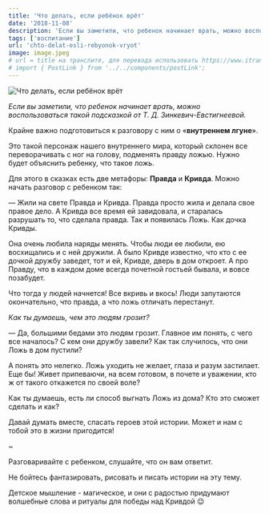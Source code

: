 ```yaml
---
title: 'Что делать, если ребёнок врёт'
date: '2018-11-08'
description: 'Если вы заметили, что ребенок начинает врать, можно воспользоваться такой подсказкой от Т. Д. Зинкевич-Евстигнеевой. Крайне важно подготовиться к разговору с ним о «внутреннем лгуне»...'
tags: ['воспитание']
url: 'chto-delat-esli-rebyonok-vryot'
image: image.jpeg
# url = title на транслите, для перевода использовать https://www.itranslit.com/
# import { PostLink } from '../../components/postLink';
---
```


![Что делать, если ребёнок врёт](./image.jpeg)

_Если вы заметили, что ребенок начинает врать, можно воспользоваться такой подсказкой от Т. Д. Зинкевич-Евстигнеевой._

Крайне важно подготовиться к разговору с ним о «**внутреннем лгуне**».

Это такой персонаж нашего внутреннего мира, который склонен все переворачивать с ног на голову, подменять правду ложью. Нужно будет объяснить ребенку, что такое ложь.

Для этого в сказках есть две метафоры: **Правда** и **Кривда**. Можно начать разговор с ребенком так:

— Жили на свете Правда и Кривда. Правда просто жила и делала свое правое дело. А Кривда все время ей завидовала, и старалась разрушать то, что сделала правда. Так и появилась Ложь. Как дочка Кривды.

Она очень любила наряды менять. Чтобы люди ее любили, ею восхищались и с ней дружили. А было Кривде известно, что кто с ее дочкой дружбу заведет, тот и ей, Кривде, дверь в дом откроет. А про Правду, что в каждом доме всегда почетной гостьей бывала, и вовсе позабудет.

Что тогда у людей начнется! Все вкривь и вкось! Люди запутаются окончательно, что правда, а что ложь отличать перестанут.

_Как ты думаешь, чем это людям грозит?_

— Да, большими бедами это людям грозит. Главное им понять, с чего все началось? С кем они дружбу завели? Как так случилось, что они Ложь в дом пустили?

А понять это нелегко. Ложь уходить не желает, глаза и разум застилает. Еще бы! Живет припеваючи, на всем готовом, в почете и уважении, кто ж от такого откажется по своей воле?

Как ты думаешь, есть ли способ выгнать Ложь из дома? Кто это сможет сделать и как?

Давай думать вместе, спасать героев этой истории. Может и нам с тобой это в жизни пригодится!

~

Разговаривайте с ребенком, слушайте, что он вам ответит.

Не бойтесь фантазировать, рисовать и писать истории на эту тему.

Детское мышление - магическое, и они с радостью придумают волшебные слова и ритуалы для победы над Кривдой 😉
